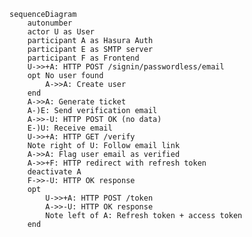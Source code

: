 ```mermaid
sequenceDiagram
	autonumber
	actor U as User
	participant A as Hasura Auth
	participant E as SMTP server
	participant F as Frontend
	U->>+A: HTTP POST /signin/passwordless/email
	opt No user found
		A->>A: Create user
	end
	A->>A: Generate ticket
	A-)E: Send verification email
	A->>-U: HTTP POST OK (no data)
	E-)U: Receive email
	U->>+A: HTTP GET /verify
	Note right of U: Follow email link
	A->>A: Flag user email as verified
	A->>+F: HTTP redirect with refresh token
	deactivate A
	F->>-U: HTTP OK response
	opt
		U->>+A: HTTP POST /token
		A->>-U: HTTP OK response
		Note left of A: Refresh token + access token
	end
```
